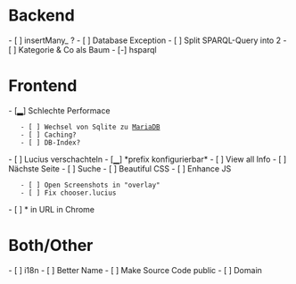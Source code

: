 = Backend = 
- [ ] insertMany_ ?
- [ ] Database Exception
- [ ] Split SPARQL-Query into 2
- [ ] Kategorie & Co als Baum
- [-] hsparql

= Frontend =
- [▂] Schlechte Performace
	- [ ] Wechsel von Sqlite zu [[https://wikitech.wikimedia.org/wiki/Help:Toolforge/Database#User_databases|MariaDB]]
	- [ ] Caching?
	- [ ] DB-Index?
- [ ] Lucius verschachteln
- [▁] *prefix konfigurierbar*
- [ ] View all Info
- [ ] Nächste Seite
- [ ] Suche
- [ ] Beautiful CSS
- [ ] Enhance JS
	- [ ] Open Screenshots in "overlay"
	- [ ] Fix chooser.lucius
- [ ] * in URL in Chrome

= Both/Other =
- [ ] i18n
- [ ] Better Name
- [ ] Make Source Code public
- [ ] Domain
